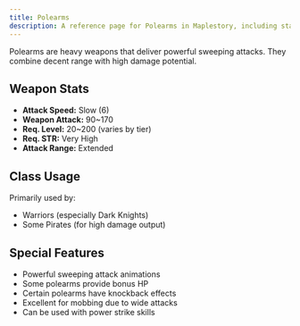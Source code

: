 ```yaml
---
title: Polearms
description: A reference page for Polearms in Maplestory, including stats, usage, and benefits.
---
```


Polearms are heavy weapons that deliver powerful sweeping attacks. They combine decent range with high damage potential.

## Weapon Stats

* **Attack Speed:** Slow (6)
* **Weapon Attack:** 90~170
* **Req. Level:** 20~200 (varies by tier)
* **Req. STR:** Very High
* **Attack Range:** Extended

## Class Usage

Primarily used by:
* Warriors (especially Dark Knights)
* Some Pirates (for high damage output)

## Special Features

* Powerful sweeping attack animations
* Some polearms provide bonus HP
* Certain polearms have knockback effects
* Excellent for mobbing due to wide attacks
* Can be used with power strike skills


<EquipmentLayout type="bow"></EquipmentLayout>